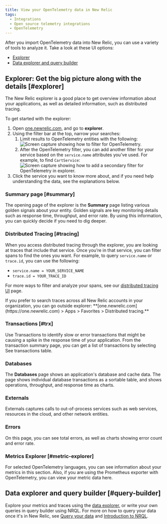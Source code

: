 ```yaml
---
title: View your OpenTelemetry data in New Relic
tags:
  - Integrations
  - Open source telemetry integrations
  - OpenTelemetry
---
```


After you import OpenTelemetry data into New Relic, you can use a variety of tools to analyze it. Take a look at these UI options:

* [Explorer](#explorer)
* [Data explorer and query builder](#query-builder)

## Explorer: Get the big picture along with the details [#explorer]

The New Relic explorer is a good place to get overview information about your applications, as well as detailed information, such as distributed tracing.

To get started with the explorer:

1. Open [one.newrelic.com](https://one.newrelic.com), and go to **explorer**.
2. Using the filter bar at the top, narrow your searches:
   1. Limit results to OpenTelemetry entities with the following:
      ![Screen capture showing how to filter for OpenTelemetry.](./images/explorer_filter_1.png "explorer_filter_1.png")
   2. After the OpenTelemetry filter, you can add another filter for your service based on the `service.name` attributes you've used. For example, to find `CartService`:
      ![Screen capture showing how to add a secondary filter for OpenTelemetry in explorer.](./images/explorer_filter_2.png "explorer_filter_2.png")
3. Click the service you want to know more about, and if you need help understanding the data, see the explanations below.

### Summary page [#summary]

The opening page of the explorer is the **Summary** page listing various golden signals about your entity. Golden signals are key monitoring details such as response time, throughput, and error rate. By using this information, you can quickly decide if you need to dig deeper.

### Distributed Tracing [#tracing]

When you access distributed tracing through the explorer, you are looking at traces that include that service. Once you’re in that service, you can filter spans to find the ones you want. For example, to query `service.name` or `trace.id`, you can use the following:

* `service.name = YOUR_SERVICE_NAME`
* `trace.id = YOUR_TRACE_ID`

For more ways to filter and analyze your spans, see our [distributed tracing UI](/docs/understand-dependencies/distributed-tracing/ui-data/understand-use-distributed-tracing-ui) page.

<Callout variant="tip">
  If you prefer to search traces across all New Relic accounts in your organization, you can go outside explorer: **[one.newrelic.com](https://one.newrelic.com) > Apps > Favorites > Distributed tracing.**
</Callout>

### Transactions [#trx]

Use Transactions to identify slow or error transactions that might be causing a spike in the response time of your application. From the transaction summary page, you can get a list of transactions by selecting See transactions table.

### Databases

The **Databases** page shows an application's database and cache data. The page shows individual database transactions as a sortable table, and shows operations, throughput, and response time as charts.

### Externals

Externals captures calls to out-of-process services such as web services, resources in the cloud, and other network entities.

### Errors

On this page, you can see total errors, as well as charts showing error count and error rate.

### Metrics Explorer [#metric-explorer]

For selected OpenTelemetry languages, you can see information about your metrics in this section. Also, if you are using the Prometheus exporter with OpenTelemetry, you can view your metric data here.

## Data explorer and query builder [#query-builder]

Explore your metrics and traces using the [data explorer](/docs/query-your-data/explore-query-data/data-explorer/introduction-data-explorer), or write your own queries in query builder using NRQL. For more on how to query your data once it's in New Relic, see [Query your data](/docs/query-your-data/explore-query-data/explore-data/introduction-querying-new-relic-data) and [Introduction to NRQL](/docs/query-your-data/nrql-new-relic-query-language/get-started/introduction-nrql-new-relics-query-language).
